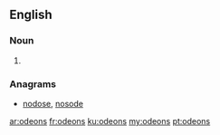 ==English==

===Noun===
{{head|en}}

# {{plural of|odeon}}

===Anagrams===
* [[nodose#English|nodose]], [[nosode#English|nosode]]

[[ar:odeons]]
[[fr:odeons]]
[[ku:odeons]]
[[my:odeons]]
[[pt:odeons]]